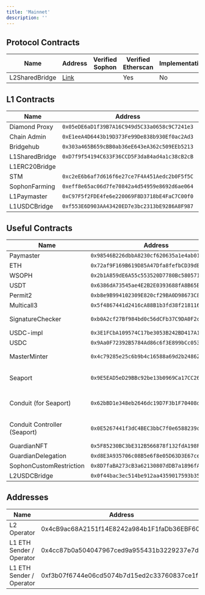 ```yaml
---
title: 'Mainnet'
description: ''
---
```


## Protocol Contracts

| Name           | Address                                                                                         | Verified Sophon | Verified Etherscan | Implementation                                                                                                         | Comments |
|----------------|-------------------------------------------------------------------------------------------------|-----------------|--------------------|------------------------------------------------------------------------------------------------------------------------|----------|
| L2SharedBridge | [Link](https://explorer.sophon.xyz/address/0x954ba8223a6BFEC1Cc3867139243A02BA0Bc66e4#contract) |                 | Yes                | No                | [Link](https://explorer.sophon.xyz/address/0x0ba08b2e2fc141c4def0d80638486490dc503205#contract)    |          |

## L1 Contracts

| **Name**           | **Address**                                   | **Comments**               |
|--------------------|-----------------------------------------------|----------------------------|
| Diamond Proxy      | `0x05eDE6aD1f39B7A16C949d5C33a0658c9C7241e3`  |                            |
| Chain Admin        | `0xE1eeA4D6443b19D373Fe99De838b930Ef0ac2Ad3`  |                            |
| Bridgehub          | `0x303a465B659cBB0ab36eE643eA362c509EEb5213`  |                            |
| L1SharedBridge     | `0xD7f9f54194C633F36CCD5F3da84ad4a1c38cB2cB`  |                            |
| L1ERC20Bridge      |                                               |                            |
| STM                | `0xc2eE6b6af7d616f6e27ce7F4A451Aedc2b0F5f5C`  | No                         |
| SophonFarming      | `0xeff8e65ac06d7fe70842a4d54959e8692d6ae064`  |                            |
| L1Paymaster        | `0xC97F5f2FDE4fe6e220069F8D3718bE4FaC7C00f0`  |                            |
| L1USDCBridge       | `0xf553E6D903AA43420ED7e3bc2313bE9286A8F987`  |                            |

## Useful Contracts

| **Name**                     | **Address**                                  | **Comments**                   |
|------------------------------|----------------------------------------------|--------------------------------|
| Paymaster                    | `0x98546B226dbbA8230cf620635a1e4ab01F6A99B2` |                                |
| ETH                          | `0x72af9F169B619D85A47Dfa8fefbCD39dE55c567D` |                                |
| WSOPH                        | `0x2b1A859dE6A55c553520D7780Bc5805712B128F9` |                                |
| USDT                         | `0x6386dA73545ae4E2B2E0393688fA8B65Bb9a7169` |                                |
| Permit2                      | `0xb8e9B994102309E820cf29BA0D98673C8995Ebad` |                                |
| Multicall3                   | `0x5f4867441d2416cA88B1b3fd38f21811680CD2C8` |                                |
| SignatureChecker             | `0xb0A2cf27Bf984bd0c56dCFb37C9DA0F2c5028844` | Lib used by USDC               |
| USDC-impl                    | `0x3E1FCbA109574C17be3053B242BD417A10f29655` |                                |
| USDC                         | `0x9Aa0F72392B5784Ad86c6f3E899bCc053D00Db4F` |                                |
| MasterMinter                 | `0x4c79285e25c6b9b4c16588a69d2b248624964691` | Used by USDC                   |
| Seaport                      | `0x9E5EAD5eD29BBc92be13b0969Ca17CC26fB390E6` | Used by Beam for Sphere        |
| Conduit (for Seaport)        | `0x62bBD1e348eb2646dc19D7F3b1F70408da13B898` | Used by Beam for Sphere        |
| Conduit Controller (Seaport) | `0x0E5267441f3dC4BEC3bbC7f0e6588239c76C1B75` | Used by Beam for Sphere        |
| GuardianNFT                  | `0x5F85230BC3bE312B566878f132fdA198F223C917` |                                |
| GuardianDelegation           | `0xd8E3A935706c08B5e6f8e05D63D3E67ce2ae330C` |                                |
| SophonCustomRestriction      | `0x8D7faBA273cB3a62130807dDB7a1896fAcC59D4B` |                                |
| L2USDCBridge                 | `0x0f44bac3ec514be912aa4359017593b35e868d74` |                                |

## Addresses

| Name                      | Address                                   | Comments                   |
|---------------------------|-------------------------------------------|----------------------------|
| L2 Operator               | 0x4cB9ac68A2151f14E8242a984b1F1faDb36EBF60 | Collects fees              |
| L1 ETH Sender / Operator  | 0x4cc87b0a504047967ced9a955431b3229237e7de | Commits batches            |
| L1 ETH Sender / Operator  | 0xf3b07f6744e06cd5074b7d15ed2c33760837ce1f | Prove and Execute batches  |

